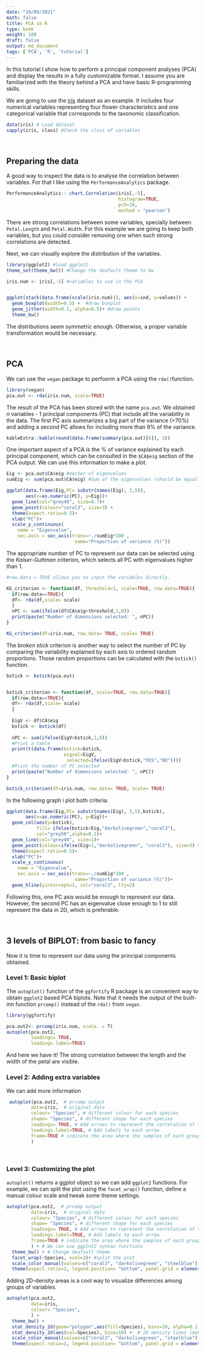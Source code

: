 ```yaml
---
date: "10/09/2021"
math: false
title: PCA in R
type: book
weight: 100
draft: false
output: md_document
tags: ['PCA', 'R', 'tutorial']
---
```


<!--more-->

In this tutorial I show how to perform a principal component analyses (PCA) and display the results in a fully customizable format. I assume you are familiarized with the theory behind a PCA and have basic R-programming skills. 

We are going to use the [iris](https://archive.ics.uci.edu/ml/datasets/iris) dataset as an example. It includes four numerical variables representing four flower characteristics and one categorical variable that corresponds to the taxonomic classification. 

```r
data(iris) # Load dataset
sapply(iris, class) #Check the class of variables
```

<br> 

## Preparing the data

A good way to inspect the data is to analyse the correlation between variables. For that I like using the ``PerformanceAnalytics`` package. 

```r

PerformanceAnalytics:: chart.Correlation(iris[,-5],
                                         histogram=TRUE, 
                                         pch=10,
                                         method = "pearson")
```

There are strong correlations between some variables, specially between ``Petal.Length`` and ``Petal.Width``. For this example we are going to keep both variables, but you could consider removing one when such strong correlations are detected. 

Next, we can visually explore the distribution of the variables.
```r
library(ggplot2) #load ggplot2
theme_set(theme_bw()) #Change the deafault theme to bw 

iris.num <- iris[,-5] #variables to use in the PCA


ggplot(stack(data.frame(scale(iris.num))), aes(x=ind, y=values)) +
  geom_boxplot(width=0.5) +  #draw boxplot
  geom_jitter(width=0.1, alpha=0.5)+ #draw points
  theme_bw()

```

The distributions seem symmetric enough. Otherwise, a proper variable transformation would be necessary. 

<br>

## PCA

We can use the ``vegan`` package to perfoorm a PCA using the ``rda()``function.   

```r

library(vegan)
pca.out <- rda(iris.num, scale=TRUE)
```

The result of the PCA has been stored with the name ``pca.out``. We obtained _n_ variables - 1 principal components (PC) that include all the variability in the data. 
The first PC axis summarizes a big part of the variance (>70%) and adding a second PC allows for including more than 9% of the variance.

```r
kableExtra::kable(round(data.frame(summary(pca.out)[6]), 3))


```


One important aspect of a PCA is the % of variance explained by each principal component, which can be consulted in the ``$CA$eig`` section of the PCA output. We can use this information to make a plot.


```r

Eig <- pca.out$CA$eig #Vector of eigenvalues
sumEig <- sum(pca.out$CA$eig) #Sum of the eigenvalues (should be equal to the nummber of variables -1)

ggplot(data.frame(Eig,PC= substr(names(Eig), 3,5)), 
       aes(x=as.numeric(PC), y=Eig))+
  geom_line(col="grey40", size=0.7)+
  geom_point(colour="coral3", size=3) + 
  theme(aspect.ratio=0.5)+
  xlab("PC")+
  scale_y_continuous(
    name = "Eigenvalue",
    sec.axis = sec_axis(trans=~./sumEig*100 , 
                         name="Proportion of variance (%)"))

```

 The appropriate number of PC to represent our data can be selected using the _Kaiser-Guttman_ criterion, which selects all PC with eigenvalues higher than 1. 

```r

#row.data = TRUE allows you to input the variables directly. 

KG_criterion <- function(df, threshold=1, scale=TRUE, row.data=TRUE){
  if(row.data==TRUE){
  df<- rda(df,scale= scale)
  }
  nPC <- sum(ifelse(df$CA$eig>threshold,1,0))
  print(paste("Number of dimensions selected: ", nPC))
}

KG_criterion(df=iris.num, row.data= TRUE, scale= TRUE)


```


The _broken stick_ criterion is another way to select the number of PC by comparing the variability explained by each axis to ordered random proportions. Those random proportions can be calculated with the ``bstick()`` function. 

```r

bstick <- bstick(pca.out)


bstick_criterion <- function(df, scale=TRUE, row.data=TRUE){
  if(row.data==TRUE){
  df<- rda(df,scale= scale)
  }
  
  EigV <- df$CA$eig
  bstick <- bstick(df)
  
  nPC <- sum(ifelse(EigV>bstick,1,0))
  #Print a table
  print(t(data.frame(bstick=bstick,
                     eigval=EigV,
                      selected=ifelse(EigV>bstick,"YES","NO"))))
  #Print the number of PC selected
  print(paste("Number of dimensions selected: ", nPC))
}

bstick_criterion(df=iris.num, row.data= TRUE, scale= TRUE)


```


In the following graph i plot both criteria:


```r

ggplot(data.frame(Eig,PC= substr(names(Eig), 3,5),bstick), 
       aes(x=as.numeric(PC), y=Eig))+
  geom_col(aes(y=bstick), 
           fill= ifelse(bstick<Eig,"darkolivegreen","coral3"),
           col="grey50",alpha=0.2)+
  geom_line(col="grey40", size=1)+
  geom_point(colour=ifelse(Eig>1,"darkolivegreen", "coral3"), size=3) + 
  theme(aspect.ratio=0.5)+
  xlab("PC")+
  scale_y_continuous(
    name = "Eigenvalue",
    sec.axis = sec_axis(trans=~./sumEig*100 , 
                         name="Proportion of variance (%)"))+
  geom_hline(yintercept=1, col="coral3", lty=2)

```
Following this, one PC axis would be enough to represent our data. However, the second PC has an eigenvalue close enough to 1 to still represent the data in 2D, which is preferable. 


<br>

## 3 levels of BIPLOT: from basic to fancy

Now it is time to represent our data using the principal components obtained. 

### Level 1: Basic biplot

The ``autoplot()`` function of the ``ggfortify`` R package is an convenient way to obtain ``ggplot2`` based PCA biplots.  Note that it needs the output of the built-inn function ``prcomp()`` instead of the ``rda()`` from ``vegan``. 

```r
library(ggfortify)

pca.out2<- prcomp(iris.num, scale. = T) 
autoplot(pca.out2,
         loadings= TRUE,
         loadings.label=TRUE)
```

And here we have it! The strong correlation between the length and the width of the petal are visible. 

### Level 2: Adding extra variables

We can add more information
```r

 autoplot(pca.out2,  # prcomp output
         data=iris,  # original data
         colour= "Species", # different colour for each species
         shape= "Species", # different shape for each species
         loadings= TRUE, # Add arrows to represent the correlation of the variables with each PC
         loadings.label=TRUE, # Add labels to each arrow
         frame=TRUE # indicate the area where the samples of each group are found
         ) 
```

<br>

### Level 3: Customizing the plot

``autoplot()`` returns a ggplot object so we can add ``ggplot2`` functions. For example, we can split the plot using the ``facet_wrap()`` function, define a manual colour scale and tweak some theme settings. 

```r

autoplot(pca.out2,  # prcomp output
         data=iris,  # original data
         colour= "Species", # different colour for each species
         shape= "Species", # different shape for each species
         loadings= TRUE, # Add arrows to represent the correlation of the variables with each PC
         loadings.label=TRUE, # Add labels to each arrow
         frame=TRUE # indicate the area where the samples of each group are found
         ) + # We can use ggplot2 syntax functions
  theme_bw() + # Change deafault theme 
  facet_wrap(~Species, ncol=3)+ #split the plot
  scale_color_manual(values=c("coral3", "darkolivegreen", "steelblue"))+ #manual colours
  theme(aspect.ratio=1, legend.position= "bottom", panel.grid = element_blank()) # 1:1 plots
```


Adding 2D-density areas is a cool way to visualize differences among groups of variables. 

```r

autoplot(pca.out2, 
         data=iris,  
         colour= "Species",
         ) + 
  theme_bw() + 
  stat_density_2d(geom="polygon",aes(fill=Species), bins=10, alpha=0.1) + # 2D density polygons
  stat_density_2d(aes(col=Species), bins=10) +  # 2D density lines (make sure to number of bins are equal)
  scale_color_manual(values=c("coral3", "darkolivegreen", "steelblue"))+ 
  theme(aspect.ratio=1, legend.position= "bottom", panel.grid = element_blank()) 
```




